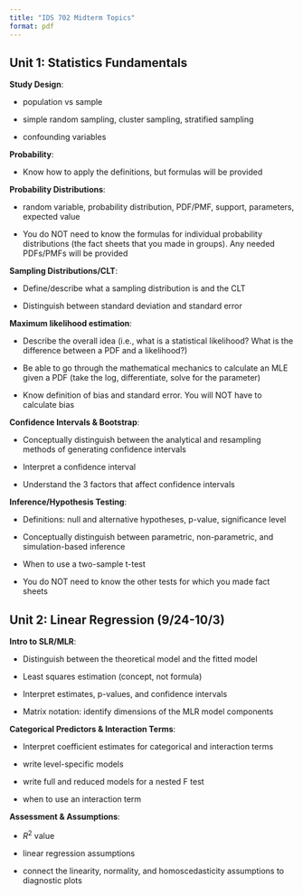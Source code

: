 ```yaml
---
title: "IDS 702 Midterm Topics"
format: pdf
---
```


## Unit 1: Statistics Fundamentals

**Study Design**:

-   population vs sample

-   simple random sampling, cluster sampling, stratified sampling

-   confounding variables

**Probability**:

-   Know how to apply the definitions, but formulas will be provided

**Probability Distributions**:

-   random variable, probability distribution, PDF/PMF, support, parameters, expected value

-   You do NOT need to know the formulas for individual probability distributions (the fact sheets that you made in groups). Any needed PDFs/PMFs will be provided

**Sampling Distributions/CLT**:

-   Define/describe what a sampling distribution is and the CLT

-   Distinguish between standard deviation and standard error

**Maximum likelihood estimation**:

-   Describe the overall idea (i.e., what is a statistical likelihood? What is the difference between a PDF and a likelihood?)

-   Be able to go through the mathematical mechanics to calculate an MLE given a PDF (take the log, differentiate, solve for the parameter)

-   Know definition of bias and standard error. You will NOT have to calculate bias

**Confidence Intervals & Bootstrap**:

-   Conceptually distinguish between the analytical and resampling methods of generating confidence intervals

-   Interpret a confidence interval

-   Understand the 3 factors that affect confidence intervals

**Inference/Hypothesis Testing**:

-   Definitions: null and alternative hypotheses, p-value, significance level

-   Conceptually distinguish between parametric, non-parametric, and simulation-based inference

-   When to use a two-sample t-test

-   You do NOT need to know the other tests for which you made fact sheets

## Unit 2: Linear Regression (9/24-10/3)

**Intro to SLR/MLR**:

-   Distinguish between the theoretical model and the fitted model

-   Least squares estimation (concept, not formula)

-   Interpret estimates, p-values, and confidence intervals

-   Matrix notation: identify dimensions of the MLR model components

**Categorical Predictors & Interaction Terms**:

-   Interpret coefficient estimates for categorical and interaction terms

-   write level-specific models

-   write full and reduced models for a nested F test

-   when to use an interaction term

**Assessment & Assumptions**:

-   $R^2$ value

-   linear regression assumptions

-   connect the linearity, normality, and homoscedasticity assumptions to diagnostic plots
